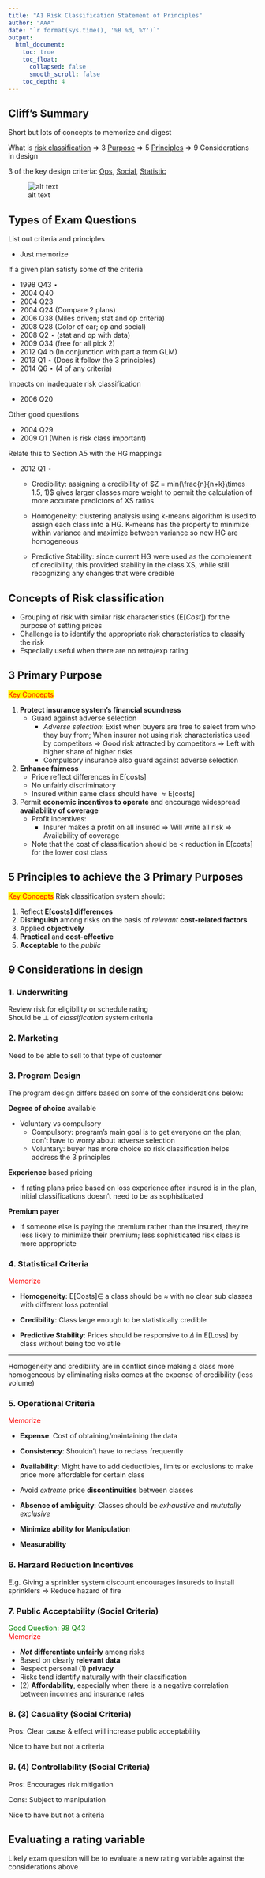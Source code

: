 ```yaml
---
title: "A1 Risk Classification Statement of Principles"
author: "AAA"
date: "`r format(Sys.time(), '%B %d, %Y')`"
output: 
  html_document:
    toc: true
    toc_float:
      collapsed: false
      smooth_scroll: false
    toc_depth: 4
---
```


## Cliff's Summary

Short but lots of concepts to memorize and digest

What is [risk classification](#risk-class-concept) $\Rightarrow$ 3 [Purpose](#risk-class-purpose) $\Rightarrow$ 5 [Principles](#risk-class-prin) $\Rightarrow$ 9 Considerations in design

3 of the key design criteria: [Ops](#ops-consideration), [Social](#social-consideration), [Statistic](#stat-consideration)

![alt text](figures/Exam 8 A - 1.png)

## Types of Exam Questions

List out criteria and principles

* Just memorize

If a given plan satisfy some of the criteria

* 1998 Q43 $\star$
* 2004 Q40
* 2004 Q23 
* 2004 Q24 (Compare 2 plans)
* 2006 Q38 (Miles driven; stat and op criteria)
* 2008 Q28 (Color of car; op and social)
* 2008 Q2 $\star$ (stat and op with data)
* 2009 Q34 (free for all pick 2)
* 2012 Q4 b (In conjunction with part a from GLM)
* 2013 Q1 $\star$ (Does it follow the 3 principles)
* 2014 Q6 $\star$ (4 of any criteria)

Impacts on inadequate risk classification

* 2006 Q20

Other good questions

* 2004 Q29
* 2009 Q1 (When is risk class important)

Relate this to Section A5 with the HG mappings

* 2012 Q1 $\star$

    * Credibility: assigning a credibility of $Z = min(\frac{n}{n+k}\times 1.5, 1)$ gives larger classes more weight to permit the calculation of more accurate predictors of XS ratios

    * Homogeneity: clustering analysis using k-means algorithm is used to assign each class into a HG. K-means has the property to minimize within variance and maximize between variance so new HG are homogeneous

    * Predictive Stability: since current HG were used as the complement of credibility, this provided stability in the class XS, while still recognizing any changes that were credible

## Concepts of Risk classification
<a name="risk-class-concept"></a>

  * Grouping of risk with similar risk characteristics ($\mathrm{E}[Cost]$) for the purpose of setting prices
  * Challenge is to identify the appropriate risk characteristics to classify the risk
  * Especially useful when there are no retro/exp rating
  
## 3 Primary Purpose  
<span style="color:red; background-color:yellow">Key Concepts</span>
<a name="risk-class-purpose"></a>

1. **Protect insurance system's financial soundness**
    * Guard against adverse selection
        * *Adverse selection*: Exist when buyers are free to select from who they buy from; When insurer not using risk characteristics used by competitors $\Rightarrow$ Good risk attracted by competitors $\Rightarrow$ Left with higher share of higher risks
        * Compulsory insurance also guard against adverse selection
2. **Enhance fairness**
    * Price reflect differences in $\mathrm{E[costs]}$
    * No unfairly discriminatory
    * Insured within same class should have $\approx \mathrm{E[costs]}$
3. Permit **economic incentives to operate** and encourage widespread **availability of coverage**
    * Profit incentives:
        * Insurer makes a profit on all insured $\Rightarrow$ Will write all risk $\Rightarrow$ Availability of coverage
    * Note that the cost of classification should be < reduction in $\mathrm{E[costs]}$ for the lower cost class
    
## 5 Principles to achieve the 3 Primary Purposes  
<span style="color:red; background-color:yellow">Key Concepts</span>
<a name="risk-class-prin"></a>
Risk classification system should:

1. Reflect **$\mathrm{E[costs]}$ differences**
2. **Distinguish** among risks on the basis of *relevant* **cost-related factors**
3. Applied **objectively**
4. **Practical** and **cost-effective**
5. **Acceptable** to the *public*

## 9 Considerations in design

### 1. Underwriting
Review risk for eligibility or schedule rating  
Should be $\perp$ of *classification* system criteria

### 2. Marketing
Need to be able to sell to that type of customer

### 3. Program Design
The program design differs based on some of the considerations below:

**Degree of choice** available

  * Voluntary vs compulsory
      * Compulsory: program's main goal is to get everyone on the plan; don't have to worry about adverse selection
      * Voluntary: buyer has more choice so risk classification helps address the 3 principles
      
**Experience** based pricing

  * If rating plans price based on loss experience after insured is in the plan, initial classifications doesn't need to be as sophisticated

**Premium payer**

  * If someone else is paying the premium rather than the insured, they're less likely to minimize their premium; less sophisticated risk class is more appropriate
      
### 4. Statistical Criteria  
<span style="color:red">Memorize</span>
<a name="stat-consideration"></a>

* **Homogeneity**: $\mathrm{E[Costs]} \in$ a class should be $\approx$ with no clear sub classes with different loss potential

* **Credibility**: Class large enough to be statistically credible

* **Predictive Stability**: Prices should be responsive to $\Delta$ in $\mathrm{E[Loss]}$ by class without being too volatile

***

Homogeneity and credibility are in conflict since making a class more homogeneous by eliminating risks comes at the expense of credibility (less volume)

### 5. Operational Criteria
<span style="color:red">Memorize</span>
<a name="ops-consideration"></a>

* **Expense**: Cost of obtaining/maintaining the data

* **Consistency**: Shouldn't have to reclass frequently

* **Availability**: Might have to add deductibles, limits or exclusions to make price more affordable for certain class

* Avoid *extreme* price **discontinuities** between classes

* **Absence of ambiguity**: Classes should be *exhaustive* and *mututally exclusive*

* **Minimize ability for Manipulation**

* **Measurability**

### 6. Harzard Reduction Incentives

E.g. Giving a sprinkler system discount encourages insureds to install sprinklers $\Rightarrow$ Reduce hazard of fire

### 7. Public Acceptability (Social Criteria)  
<span style="color:green">Good Question: 98 Q43</span>  
<span style="color:red">Memorize</span>
<a name="social-consideration"></a>

* ***Not*** **differentiate unfairly** among risks
* Based on clearly **relevant data**
* Respect personal $(1)$ **privacy**
* Risks tend identify naturally with their classification
* $(2)$ **Affordability**, especially when there is a negative correlation between incomes and insurance rates

### 8. $(3)$ Casuality (Social Criteria)

Pros: Clear cause & effect will increase public acceptability

Nice to have but not a criteria

### 9. $(4)$ Controllability (Social Criteria)

Pros: Encourages risk mitigation

Cons: Subject to manipulation

Nice to have but not a criteria

## Evaluating a rating variable

Likely exam question will be to evaluate a new rating variable against the considerations above